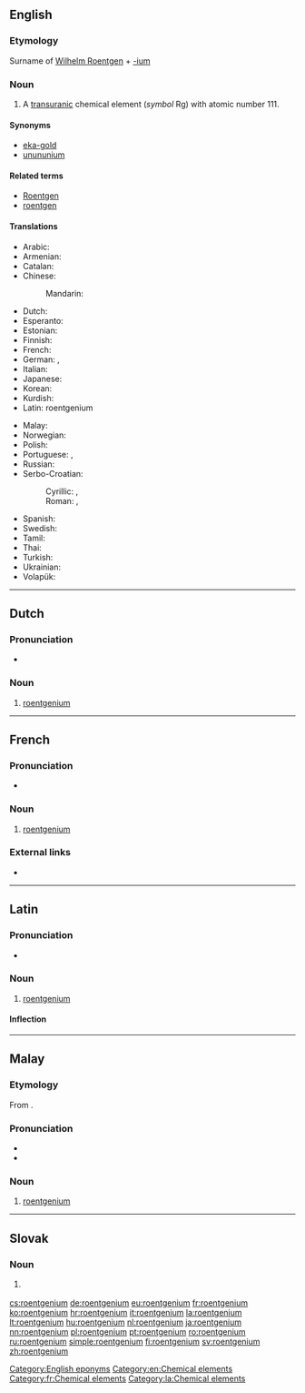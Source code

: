 {{also|Roentgenium}}
==English==
{{elements|Rg|darmstadtium|Ds|copernicium|Cn}}

===Etymology===
Surname of [[w:Wilhelm Roentgen|Wilhelm Roentgen]] + [[-ium]]

===Noun===
{{en-noun|-}}
{{wikipedia}}

# A [[transuranic]] chemical element (''symbol'' Rg) with atomic number 111.

====Synonyms====
* [[eka-gold]] {{qualifier|used before the element was discovered}}
* [[unununium]] {{qualifier|used before the element was officially named}}

====Related terms====
* [[w:Wilhelm Roentgen|Roentgen]]
* [[roentgen]]

====Translations====
{{trans-top|chemical element}}
* Arabic: {{t|ar|رونتجينيوم|tr=rontgínyum|m}}
* Armenian: {{t|hy|ռենտգենիում|tr=ṙentgenium|sc=Armn}}
* Catalan: {{t|ca|roentgeni|m}}
* Chinese:
*: Mandarin: {{t+|cmn|錀}}
* Dutch: {{t+|nl|roentgenium|n}}
* Esperanto: {{t|eo|rentgenio}}
* Estonian: {{t+|et|röntgeenium}}
* Finnish: {{t+|fi|röntgenium}}
* French: {{t+|fr|roentgenium|m}}
* German: {{t+|de|Roentgenium}}, {{t+|de|Röntgenium|n}}
* Italian: {{t+|it|roentgenio|m}}
* Japanese: {{t+|ja|レントゲニウム|tr=rentogeniumu}}
* Korean: {{t|ko|뢴트게늄|tr=roenteugenyum}}
* Kurdish: {{t|ku|ûnûnûnyûm}}
* Latin: roentgenium {{g|n}}<!--Neo-Latin-->
{{trans-mid}}
* Malay: {{t|ms|roentgenium}}
* Norwegian: {{t|no|roentgenium}}
* Polish: {{t+|pl|roentgen|m}}
* Portuguese: {{t+|pt|roentgênio|m}} {{qualifier|Brazil}}, {{t+|pt|roentgénio|m}} {{qualifier|Portugal}}
* Russian: {{t+|ru|рентгений|m|tr=rentgénij}}
* Serbo-Croatian:
*: Cyrillic: {{t|sh|рентгенијум|m|sc=Cyrl}}, {{t|sh|рендгениј|m}}
*: Roman: {{t|sh|rentgenijum|m}}, {{t|sh|rendgenij|m}}
* Spanish: {{t+|es|roentgenio|m}}
* Swedish: {{t+|sv|röntgenium}}
* Tamil: {{t|ta|யுனுனுனியம்|tr=yunununiyam}}
* Thai: {{t|th|เรินต์เกเนียม|tr=roengēniam}}
* Turkish: {{t+|tr|röntgenyum}}
* Ukrainian: {{t|uk|унунуній|tr=ununúnij|m}}
* Volapük: {{t+|vo|röntgenin}}
{{trans-bottom}}

[[Category:English eponyms]]
[[Category:en:Chemical elements]]

----

==Dutch==
{{wikipedia|lang=nl}}
{{elements|Rg|darmstadtium|Ds|copernicium|Cn|lang=nl}}

===Pronunciation===
* {{audio|Nl-roentgenium.ogg|Audio|lang=nl}}

===Noun===
{{nl-noun|n|-|-}}

# [[#English|roentgenium]]

----

==French==
{{wikipedia|lang=fr}}

===Pronunciation===
* {{IPA|/ʁœnt.ɡɛ.njɔm/|lang=fr}}

===Noun===
{{fr-noun|m}}

# [[#English|roentgenium]]

===External links===
* {{R:TLFi}}

[[Category:fr:Chemical elements]]

----

==Latin==
{{wikipedia|lang=la}}

===Pronunciation===
* {{la-pronunc|roentgenium}}

===Noun===
{{la-noun|roentgenium|roentgenii|roentgeniī|n|second}}

# [[#English|roentgenium]]

====Inflection====
{{la-decl-2nd-N|roentgeni}}

[[Category:la:Chemical elements]]

----

==Malay==
{{wikipedia|lang=ms}}
{{elements|Rg|darmstadtium|Ds|kopernisium|Cn|lang=ms}}

===Etymology===
From {{etyl|en|ms}} {{term|roentgenium|lang=en}}.

===Pronunciation===
* {{IPA|[rɛn(tə)gɛniom]|[rɛn(tə)gɛniəm]|lang=ms}}
* {{rhymes|iom|jom|om|lang=ms}}

===Noun===
{{head|ms|noun}}

# [[#English|roentgenium]] {{gloss|chemical element}}

----

==Slovak==
{{elements|Rg|darmstadtium|Ds|kopernikium|Cn|lang=sk}}

===Noun===
{{sk-noun|g=n|gen=roentgenia|decl=mesto}}

# {{l|en|roentgenium}} {{gloss|element}}

[[cs:roentgenium]]
[[de:roentgenium]]
[[eu:roentgenium]]
[[fr:roentgenium]]
[[ko:roentgenium]]
[[hr:roentgenium]]
[[it:roentgenium]]
[[la:roentgenium]]
[[lt:roentgenium]]
[[hu:roentgenium]]
[[nl:roentgenium]]
[[ja:roentgenium]]
[[nn:roentgenium]]
[[pl:roentgenium]]
[[pt:roentgenium]]
[[ro:roentgenium]]
[[ru:roentgenium]]
[[simple:roentgenium]]
[[fi:roentgenium]]
[[sv:roentgenium]]
[[zh:roentgenium]]